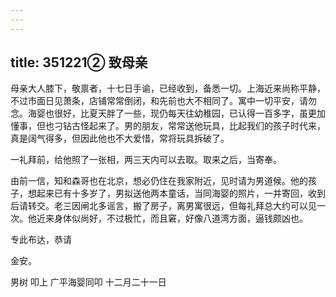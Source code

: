 ```yaml
---
---
---
```

title: 351221② 致母亲
---




母亲大人膝下，敬禀者，十七日手谕，已经收到，备悉一切。上海近来尚称平静，不过市面日见萧条，店铺常常倒闭，和先前也大不相同了。寓中一切平安，请勿念。海婴也很好，比夏天胖了一些，现仍每天往幼稚园，已认得一百多字，虽更加懂事，但也刁钻古怪起来了。男的朋友，常常送他玩具，比起我们的孩子时代来，真是阔气得多，但因此他也不大爱惜，常将玩具拆破了。

一礼拜前，给他照了一张相，两三天内可以去取。取来之后，当寄奉。

由前一信，知和森哥也在北京，想必仍住在我家附近，见时请为男道候。他的孩子，想起来已有十多岁了，男拟送他两本童话，当同海婴的照片，一并寄回，收到后请转交。老三因闸北多谣言，搬了房子，离男寓很远，但每礼拜总大约可以见一次。他近来身体似尚好，不过极忙，而且窘，好像八道湾方面，逼钱颇凶也。

专此布达，恭请

金安。

男树 叩上 广平海婴同叩 十二月二十一日